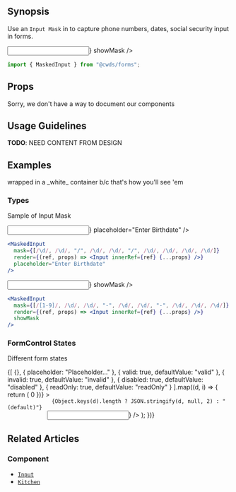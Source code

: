 
## Synopsis

Use an `Input Mask` in to capture phone numbers, dates, social security input in forms.

<DemoCard>
  <MaskedInput
    mask={[
      "(",
      /[1-9]/,
      /\d/,
      /\d/,
      ")",
      " ",
      /\d/,
      /\d/,
      /\d/,
      "-",
      /\d/,
      /\d/,
      /\d/,
      /\d/
    ]}
    render={(ref, props) => <Input innerRef={ref} {...props} />}
    showMask
  />
</DemoCard>

```jsx
import { MaskedInput } from "@cwds/forms";
```

## Props

<Alert color="warning">
  Sorry, we don't have a way to document our components
</Alert>

## Usage Guidelines

<Alert color="warning">
  <strong>TODO</strong>: NEED CONTENT FROM DESIGN
</Alert>

## Examples

<ReferenceCard>
  wrapped in a _white_ container b/c that's how you'll see 'em
</ReferenceCard>

### Types

Sample of Input Mask

<Card>
  <CardBody>
    <MaskedInput
      mask={[/\d/, /\d/, "/", /\d/, /\d/, "/", /\d/, /\d/, /\d/, /\d/]}
      render={(ref, props) => <Input innerRef={ref} {...props} />}
      placeholder="Enter Birthdate"
    />
  </CardBody>
</Card>

```jsx
<MaskedInput
  mask={[/\d/, /\d/, "/", /\d/, /\d/, "/", /\d/, /\d/, /\d/, /\d/]}
  render={(ref, props) => <Input innerRef={ref} {...props} />}
  placeholder="Enter Birthdate"
/>
```

<Card>
  <CardBody>
    <MaskedInput
      mask={[/[1-9]/, /\d/, /\d/, "-", /\d/, /\d/, "-", /\d/, /\d/, /\d/]}
      render={(ref, props) => <Input innerRef={ref} {...props} />}
      showMask
    />
  </CardBody>
</Card>

```jsx
<MaskedInput
  mask={[/[1-9]/, /\d/, /\d/, "-", /\d/, /\d/, "-", /\d/, /\d/, /\d/]}
  render={(ref, props) => <Input innerRef={ref} {...props} />}
  showMask
/>
```

### FormControl States

Different form states

<Card>
  <CardBody>
    {[
      {},
      { placeholder: "Placeholder..." },
      { valid: true, defaultValue: "valid" },
      { invalid: true, defaultValue: "invalid" },
      { disabled: true, defaultValue: "disabled" },
      { readOnly: true, defaultValue: "readOnly" }
    ].map((d, i) => {
      return (
        <Row
          key={i}
          className={cn("d-flex align-items-center", {
            "mt-2": i > 0
          })}
        >
          <Col xs="8">
            <code>
              {Object.keys(d).length ? JSON.stringify(d, null, 2) : "(default)"}
            </code>
          </Col>
          <Col xs="4">
            <MaskedInput
              mask={[
                /[1-9]/,
                /\d/,
                /\d/,
                "-",
                /\d/,
                /\d/,
                "-",
                /\d/,
                /\d/,
                /\d/
              ]}
              {...d}
              render={(ref, props) => <Input innerRef={ref} {...props} />}
            />
          </Col>
        </Row>
      );
    })}
  </CardBody>
</Card>

## Related Articles

### Component

- [`Input`](/components/forms/input)
- [`Kitchen`](/components/forms/kitchen-sink)
